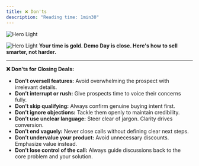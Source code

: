```yaml
---
title: ❌ Don'ts
description: "Reading time: 1min30"
---
```

<img
  className="block dark:hidden"
  src="/images/donts.png"
  alt="Hero Light"
/>

<img
  className="hidden dark:block"
  src="/images/donts.png"
  alt="Hero Light"
/>
**Your time is gold. Demo Day is close. Here's how to sell smarter, not harder.**

---

**❌ Don'ts for Closing Deals:**

- **Don’t oversell features:** Avoid overwhelming the prospect with irrelevant details.
- **Don’t interrupt or rush:** Give prospects time to voice their concerns fully.
- **Don’t skip qualifying:** Always confirm genuine buying intent first.
- **Don’t ignore objections:** Tackle them openly to maintain credibility.
- **Don’t use unclear language:** Steer clear of jargon. Clarity drives conversion.
- **Don’t end vaguely:** Never close calls without defining clear next steps.
- **Don’t undervalue your product:** Avoid unnecessary discounts. Emphasize value instead.
- **Don’t lose control of the call:** Always guide discussions back to the core problem and your solution.